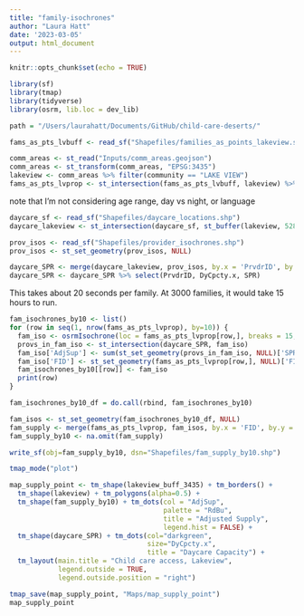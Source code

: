 ```yaml
---
title: "family-isochrones"
author: "Laura Hatt"
date: '2023-03-05'
output: html_document
---
```


```r
knitr::opts_chunk$set(echo = TRUE)
```

```r
library(sf)
library(tmap)
library(tidyverse)
library(osrm, lib.loc = dev_lib)

path = "/Users/laurahatt/Documents/GitHub/child-care-deserts/"
```

```r
fams_as_pts_lvbuff <- read_sf("Shapefiles/families_as_points_lakeview.shp")

comm_areas <- st_read("Inputs/comm_areas.geojson")
comm_areas <- st_transform(comm_areas, "EPSG:3435")
lakeview <- comm_areas %>% filter(community == "LAKE VIEW")
fams_as_pts_lvprop <- st_intersection(fams_as_pts_lvbuff, lakeview) %>% select(FID)
```

note that I'm not considering age range, day vs night, or language

```r
daycare_sf <- read_sf("Shapefiles/daycare_locations.shp")
daycare_lakeview <- st_intersection(daycare_sf, st_buffer(lakeview, 5280))

prov_isos <- read_sf("Shapefiles/provider_isochrones.shp")
prov_isos <- st_set_geometry(prov_isos, NULL)

daycare_SPR <- merge(daycare_lakeview, prov_isos, by.x = 'PrvdrID', by.y = 'PrvdrID', all.x = TRUE)
daycare_SPR <- daycare_SPR %>% select(PrvdrID, DyCpcty.x, SPR)
```

This takes about 20 seconds per family. At 3000 families, it would take 15 hours to run. 

```r
fam_isochrones_by10 <- list()
for (row in seq(1, nrow(fams_as_pts_lvprop), by=10)) {
  fam_iso <- osrmIsochrone(loc = fams_as_pts_lvprop[row,], breaks = 15, osrm.profile="foot")
  provs_in_fam_iso <- st_intersection(daycare_SPR, fam_iso)
  fam_iso['AdjSup'] <- sum(st_set_geometry(provs_in_fam_iso, NULL)['SPR'])
  fam_iso['FID'] <- st_set_geometry(fams_as_pts_lvprop[row,], NULL)['FID']
  fam_isochrones_by10[[row]] <- fam_iso
  print(row)
}

fam_isochrones_by10_df = do.call(rbind, fam_isochrones_by10)
```

```r
fam_isos <- st_set_geometry(fam_isochrones_by10_df, NULL)
fam_supply <- merge(fams_as_pts_lvprop, fam_isos, by.x = 'FID', by.y = 'FID', all.x = TRUE)
fam_supply_by10 <- na.omit(fam_supply)
```

```r
write_sf(obj=fam_supply_by10, dsn="Shapefiles/fam_supply_by10.shp")
```

```r
tmap_mode("plot")

map_supply_point <- tm_shape(lakeview_buff_3435) + tm_borders() +
  tm_shape(lakeview) + tm_polygons(alpha=0.5) +
  tm_shape(fam_supply_by10) + tm_dots(col = "AdjSup", 
                                      palette = "RdBu",  
                                      title = "Adjusted Supply", 
                                      legend.hist = FALSE) +
  tm_shape(daycare_SPR) + tm_dots(col="darkgreen", 
                                  size="DyCpcty.x",
                                  title = "Daycare Capacity") +
  tm_layout(main.title = "Child care access, Lakeview",
            legend.outside = TRUE,
            legend.outside.position = "right")

tmap_save(map_supply_point, "Maps/map_supply_point")
map_supply_point
```

